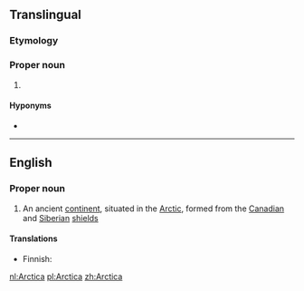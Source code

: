 {{also|arctica}}
==Translingual==

{{wikipedia|Arctica islandica|Arctica}}
{{wikispecies}}
===Etymology===
{{etystub|lang=mul}}
===Proper noun===
{{mul-proper noun|head=''Arctica''}}

# {{taxon|genus|family|Arcticidae|several bivalve [[mollusk]]s, including [[quahog]]s}}

====Hyponyms====
* {{taxlink|Arctica islandica|species}}
----

==English==

===Proper noun===
{{wikipedia}}
{{en-proper noun}}

# An ancient [[continent]], situated in the [[Arctic]], formed from the [[Canadian]] and [[Siberian]] [[shield]]s

====Translations====
{{trans-top|An ancient continent}}
* Finnish: {{t-|fi|Arctica}}
{{trans-mid}}
{{trans-bottom}}

[[nl:Arctica]]
[[pl:Arctica]]
[[zh:Arctica]]
